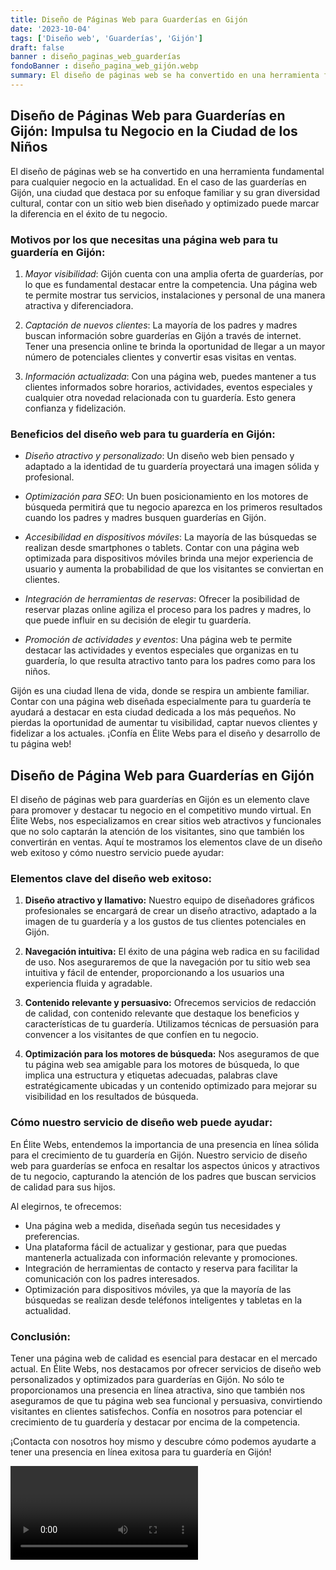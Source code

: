 ```yaml
---
title: Diseño de Páginas Web para Guarderías en Gijón
date: '2023-10-04'
tags: ['Diseño web', 'Guarderías', 'Gijón']
draft: false
banner : diseño_paginas_web_guarderías
fondoBanner : diseño_pagina_web_gijón.webp
summary: El diseño de páginas web se ha convertido en una herramienta fundamental para cualquier negocio en la actualidad. En el caso de las guarderías en Gijón, una ciudad que destaca por su enfoque familiar y su gran diversidad cultural, contar con un sitio web bien diseñado y optimizado puede marcar la diferencia en el éxito de tu negocio.
---
```


## Diseño de Páginas Web para Guarderías en Gijón: Impulsa tu Negocio en la Ciudad de los Niños

El diseño de páginas web se ha convertido en una herramienta fundamental para cualquier negocio en la actualidad. En el caso de las guarderías en Gijón, una ciudad que destaca por su enfoque familiar y su gran diversidad cultural, contar con un sitio web bien diseñado y optimizado puede marcar la diferencia en el éxito de tu negocio.

### Motivos por los que necesitas una página web para tu guardería en Gijón:

1. *Mayor visibilidad*: Gijón cuenta con una amplia oferta de guarderías, por lo que es fundamental destacar entre la competencia. Una página web te permite mostrar tus servicios, instalaciones y personal de una manera atractiva y diferenciadora.

2. *Captación de nuevos clientes*: La mayoría de los padres y madres buscan información sobre guarderías en Gijón a través de internet. Tener una presencia online te brinda la oportunidad de llegar a un mayor número de potenciales clientes y convertir esas visitas en ventas.

3. *Información actualizada*: Con una página web, puedes mantener a tus clientes informados sobre horarios, actividades, eventos especiales y cualquier otra novedad relacionada con tu guardería. Esto genera confianza y fidelización.

### Beneficios del diseño web para tu guardería en Gijón:

- *Diseño atractivo y personalizado*: Un diseño web bien pensado y adaptado a la identidad de tu guardería proyectará una imagen sólida y profesional.

- *Optimización para SEO*: Un buen posicionamiento en los motores de búsqueda permitirá que tu negocio aparezca en los primeros resultados cuando los padres y madres busquen guarderías en Gijón.

- *Accesibilidad en dispositivos móviles*: La mayoría de las búsquedas se realizan desde smartphones o tablets. Contar con una página web optimizada para dispositivos móviles brinda una mejor experiencia de usuario y aumenta la probabilidad de que los visitantes se conviertan en clientes.

- *Integración de herramientas de reservas*: Ofrecer la posibilidad de reservar plazas online agiliza el proceso para los padres y madres, lo que puede influir en su decisión de elegir tu guardería.

- *Promoción de actividades y eventos*: Una página web te permite destacar las actividades y eventos especiales que organizas en tu guardería, lo que resulta atractivo tanto para los padres como para los niños.

Gijón es una ciudad llena de vida, donde se respira un ambiente familiar. Contar con una página web diseñada especialmente para tu guardería te ayudará a destacar en esta ciudad dedicada a los más pequeños. No pierdas la oportunidad de aumentar tu visibilidad, captar nuevos clientes y fidelizar a los actuales. ¡Confía en Élite Webs para el diseño y desarrollo de tu página web!

<GifSeo />

<Cta />

## Diseño de Página Web para Guarderías en Gijón

El diseño de páginas web para guarderías en Gijón es un elemento clave para promover y destacar tu negocio en el competitivo mundo virtual. En Élite Webs, nos especializamos en crear sitios web atractivos y funcionales que no solo captarán la atención de los visitantes, sino que también los convertirán en ventas. Aquí te mostramos los elementos clave de un diseño web exitoso y cómo nuestro servicio puede ayudar:

### Elementos clave del diseño web exitoso:

1. **Diseño atractivo y llamativo:** Nuestro equipo de diseñadores gráficos profesionales se encargará de crear un diseño atractivo, adaptado a la imagen de tu guardería y a los gustos de tus clientes potenciales en Gijón.

2. **Navegación intuitiva:** El éxito de una página web radica en su facilidad de uso. Nos aseguraremos de que la navegación por tu sitio web sea intuitiva y fácil de entender, proporcionando a los usuarios una experiencia fluida y agradable.

3. **Contenido relevante y persuasivo:** Ofrecemos servicios de redacción de calidad, con contenido relevante que destaque los beneficios y características de tu guardería. Utilizamos técnicas de persuasión para convencer a los visitantes de que confíen en tu negocio.

4. **Optimización para los motores de búsqueda:** Nos aseguramos de que tu página web sea amigable para los motores de búsqueda, lo que implica una estructura y etiquetas adecuadas, palabras clave estratégicamente ubicadas y un contenido optimizado para mejorar su visibilidad en los resultados de búsqueda.

### Cómo nuestro servicio de diseño web puede ayudar:

En Élite Webs, entendemos la importancia de una presencia en línea sólida para el crecimiento de tu guardería en Gijón. Nuestro servicio de diseño web para guarderías se enfoca en resaltar los aspectos únicos y atractivos de tu negocio, capturando la atención de los padres que buscan servicios de calidad para sus hijos.

Al elegirnos, te ofrecemos:

- Una página web a medida, diseñada según tus necesidades y preferencias.
- Una plataforma fácil de actualizar y gestionar, para que puedas mantenerla actualizada con información relevante y promociones.
- Integración de herramientas de contacto y reserva para facilitar la comunicación con los padres interesados.
- Optimización para dispositivos móviles, ya que la mayoría de las búsquedas se realizan desde teléfonos inteligentes y tabletas en la actualidad.

### Conclusión:

Tener una página web de calidad es esencial para destacar en el mercado actual. En Élite Webs, nos destacamos por ofrecer servicios de diseño web personalizados y optimizados para guarderías en Gijón. No sólo te proporcionamos una presencia en línea atractiva, sino que también nos aseguramos de que tu página web sea funcional y persuasiva, convirtiendo visitantes en clientes satisfechos. Confía en nosotros para potenciar el crecimiento de tu guardería y destacar por encima de la competencia.

¡Contacta con nosotros hoy mismo y descubre cómo podemos ayudarte a tener una presencia en línea exitosa para tu guardería en Gijón!

<Video />

<CtaBot job='Guarderías' city='Gijón'/>

<Gmaps query='Gijón+españa+maps' />